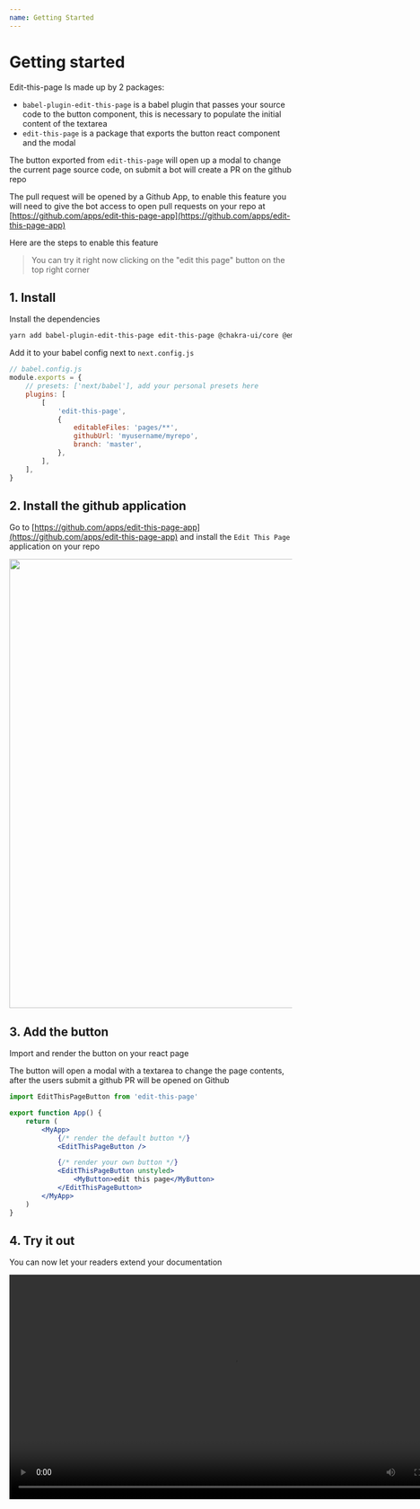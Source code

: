 ```yaml
---
name: Getting Started
---
```



# Getting started

Edit-this-page Is made up by 2 packages:

-   `babel-plugin-edit-this-page` is a babel plugin that passes your source code to the button component, this is necessary to populate the initial content of the textarea
-   `edit-this-page` is a package that exports the button react component and the modal

The button exported from `edit-this-page` will open up a modal to change the current page source code, on submit a bot will create a PR on the github repo

The pull request will be opened by a Github App, to enable this feature you will need to give the bot access to open pull requests on your repo at [https://github.com/apps/edit-this-page-app](https://github.com/apps/edit-this-page-app)

Here are the steps to enable this feature

> You can try it right now clicking on the "edit this page" button on the top right corner

## 1. Install

Install the dependencies

```sh
yarn add babel-plugin-edit-this-page edit-this-page @chakra-ui/core @emotion/core @emotion/styled
```

Add it to your babel config next to `next.config.js`

```js
// babel.config.js
module.exports = {
    // presets: ['next/babel'], add your personal presets here
    plugins: [
        [
            'edit-this-page',
            {
                editableFiles: 'pages/**',
                githubUrl: 'myusername/myrepo',
                branch: 'master',
            },
        ],
    ],
}
```

## 2. Install the github application

Go to [https://github.com/apps/edit-this-page-app](https://github.com/apps/edit-this-page-app) and install the `Edit This Page` application on your repo

<img src='/edit-this-page/github_app.jpg' width='800px' />

## 3. Add the button

Import and render the button on your react page

The button will open a modal with a textarea to change the page contents, after the users submit a github PR will be opened on Github

```jsx
import EditThisPageButton from 'edit-this-page'

export function App() {
    return (
        <MyApp>
            {/* render the default button */}
            <EditThisPageButton />

            {/* render your own button */}
            <EditThisPageButton unstyled>
                <MyButton>edit this page</MyButton>
            </EditThisPageButton>
        </MyApp>
    )
}
```

## 4. Try it out

You can now let your readers extend your documentation

<video
    src='/edit-this-page/video.mp4'
    width='800px'
    autoplay='true'
    loop='true'
/>

